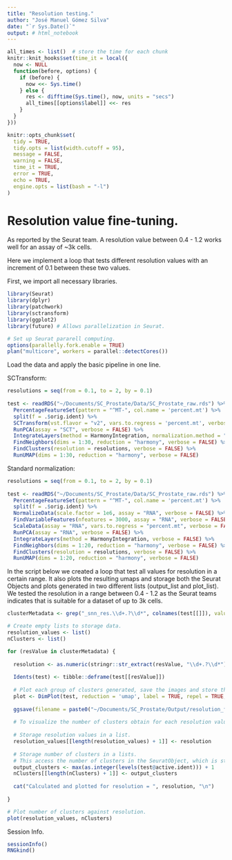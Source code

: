 ```yaml
---
title: "Resolution testing."
author: "José Manuel Gómez Silva"
date: "`r Sys.Date()`"
output: # html_notebook
---
```


```r

all_times <- list()  # store the time for each chunk
knitr::knit_hooks$set(time_it = local({
  now <- NULL
  function(before, options) {
    if (before) {
      now <<- Sys.time()
    } else {
      res <- difftime(Sys.time(), now, units = "secs")
      all_times[[options$label]] <<- res
    }
  }
}))

knitr::opts_chunk$set(
  tidy = TRUE,
  tidy.opts = list(width.cutoff = 95),
  message = FALSE,
  warning = FALSE,
  time_it = TRUE,
  error = TRUE,
  echo = TRUE,
  engine.opts = list(bash = "-l")
)
```

# Resolution value fine-tuning.

As reported by the Seurat team. A resolution value between 0.4 - 1.2 works well for an assay of \~3k cells.

Here we implement a loop that tests different resolution values with an increment of 0.1 between these two values.

First, we import all necessary libraries.

```r

library(Seurat)
library(dplyr)
library(patchwork)
library(sctransform)
library(ggplot2)
library(future) # Allows parallelization in Seurat.

# Set up Seurat pararell computing.
options(parallelly.fork.enable = TRUE)
plan("multicore", workers = parallel::detectCores())
```

Load the data and apply the basic pipeline in one line.

SCTransform:

```r

resolutions = seq(from = 0.1, to = 2, by = 0.1)
  
test <- readRDS("~/Documents/SC_Prostate/Data/SC_Prostate_raw.rds") %>% 
  PercentageFeatureSet(pattern = "^MT-", col.name = 'percent.mt') %>%
  split(f = .$orig.ident) %>%
  SCTransform(vst.flavor = "v2", vars.to.regress = 'percent.mt', verbose = FALSE) %>% 
  RunPCA(assay = "SCT", verbose = FALSE) %>% 
  IntegrateLayers(method = HarmonyIntegration, normalization.method = "SCT", verbose = FALSE) %>% 
  FindNeighbors(dims = 1:30, reduction = "harmony", verbose = FALSE) %>% 
  FindClusters(resolution = resolutions, verbose = FALSE) %>% 
  RunUMAP(dims = 1:30, reduction = "harmony", verbose = FALSE)
```

Standard normalization:

```r

resolutions = seq(from = 0.1, to = 2, by = 0.1)
  
test <- readRDS("~/Documents/SC_Prostate/Data/SC_Prostate_raw.rds") %>% 
  PercentageFeatureSet(pattern = "^MT-", col.name = 'percent.mt') %>%
  split(f = .$orig.ident) %>%
  NormalizeData(scale.factor = 1e6, assay = "RNA", verbose = FALSE) %>% 
  FindVariableFeatures(nfeatures = 3000, assay = "RNA", verbose = FALSE) %>%
  ScaleData(assay = "RNA", vars.to.regress = "percent.mt", verbose = FALSE) %>%
  RunPCA(assay = "RNA", verbose = FALSE) %>% 
  IntegrateLayers(method = HarmonyIntegration, verbose = FALSE) %>% 
  FindNeighbors(dims = 1:20, reduction = "harmony", verbose = FALSE) %>% 
  FindClusters(resolution = resolutions, verbose = FALSE) %>% 
  RunUMAP(dims = 1:20, reduction = "harmony", verbose = FALSE)
```


In the script below we created a loop that test all values for resolution in a certain range. It also plots the resulting umaps and storage both the Seurat Objects and plots generated in two different lists (output_list and plot_list). We tested the resolution in a range between 0.4 - 1.2 as the Seurat teams indicates that is suitable for a dataset of up to 3k cells.

```r

clusterMetadata <- grep("_snn_res.\\d+.?\\d*", colnames(test[[]]), value = TRUE)

# Create empty lists to storage data.
resolution_values <- list()
nClusters <- list()

for (resValue in clusterMetadata) {
  
  resolution <- as.numeric(stringr::str_extract(resValue, "\\d+.?\\d*"))
  
  Idents(test) <- tibble::deframe(test[[resValue]])
  
  # Plot each group of clusters generated, save the images and store the plots in a list.
  plot <- DimPlot(test, reduction = 'umap', label = TRUE, repel = TRUE, label.size = 4) + ggtitle(paste0("Resolution = ", resolution)) + theme(axis.title = element_text(size = 15), legend.text = element_text(size = 10), axis.text = element_text(size = 10)) + guides(colour = guide_legend(override.aes = list(size = 3)))
  
  ggsave(filename = paste0("~/Documents/SC_Prostate/Output/resolution_fine-tuning/resolution=", resolution, ".jpg"), height = 6, width = 10, plot = plot, quality = 50)
  
  # To visualize the number of clusters obtain for each resolution value, we plot number of clusters generated vs the resolution value.
  
  # Storage resolution values in a list.
  resolution_values[[length(resolution_values) + 1]] <- resolution
  
  # Storage number of clusters in a lists. 
  # This access the number of clusters in the SeuratObject, which is storage as a factor inside the active.ident slot. We obtain the levels, transform them into integers, extract the maximum value and sum 1 (Seurat clusters numeration starts by 0).
  output_clusters <- max(as.integer(levels(test@active.ident))) + 1
  nClusters[[length(nClusters) + 1]] <- output_clusters
  
  cat("Calculated and plotted for resolution = ", resolution, "\n")
  
}
```

```r

# Plot number of clusters against resolution.
plot(resolution_values, nClusters)
```

Session Info.

```r

sessionInfo()
RNGkind()
```
